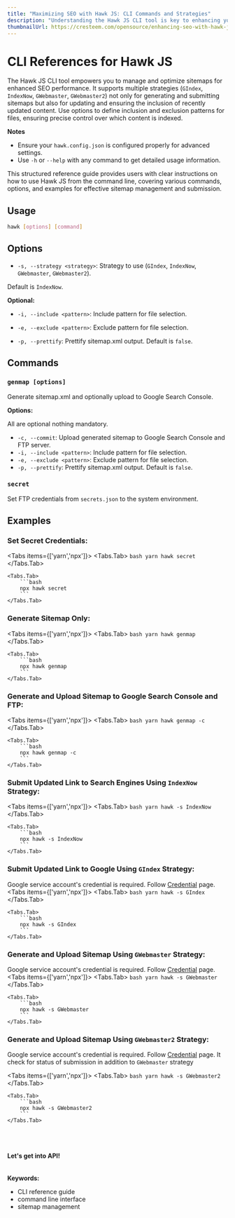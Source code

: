 ---
title: "Maximizing SEO with Hawk JS: CLI Commands and Strategies"
description: "Understanding the Hawk JS CLI tool is key to enhancing your SEO efforts. This article will walk you through the usage, options, and commands, providing clear instructions on generating, uploading, and submitting sitemaps for improved search engine indexing."
thumbnailUrl: https://cresteem.com/opensource/enhancing-seo-with-hawk-js/thumbnail.png
---

# CLI References for Hawk JS

The Hawk JS CLI tool empowers you to manage and optimize sitemaps for enhanced SEO performance. It supports multiple strategies (`GIndex`, `IndexNow`, `GWebmaster`, `GWebmaster2`) not only for generating and submitting sitemaps but also for updating and ensuring the inclusion of recently updated content. Use options to define inclusion and exclusion patterns for files, ensuring precise control over which content is indexed.

**Notes**

- Ensure your `hawk.config.json` is configured properly for advanced settings.
- Use `-h` or `--help` with any command to get detailed usage information.

This structured reference guide provides users with clear instructions on how to use Hawk JS from the command line, covering various commands, options, and examples for effective sitemap management and submission.

## Usage

```bash
hawk [options] [command]
```

## Options

- `-s, --strategy <strategy>`: Strategy to use (`GIndex`, `IndexNow`, `GWebmaster`, `GWebmaster2`).

Default is `IndexNow`.

**Optional:**
- `-i, --include <pattern>`: Include pattern for file selection.

- `-e, --exclude <pattern>`: Exclude pattern for file selection.

- `-p, --prettify`: Prettify sitemap.xml output. Default is `false`.

## Commands

### `genmap [options]`

Generate sitemap.xml and optionally upload to Google Search Console.

**Options:**

All are optional nothing mandatory.

- `-c, --commit`: Upload generated sitemap to Google Search Console and FTP server.
- `-i, --include <pattern>`: Include pattern for file selection.
- `-e, --exclude <pattern>`: Exclude pattern for file selection.
- `-p, --prettify`: Prettify sitemap.xml output. Default is `false`.


### `secret`

Set FTP credentials from `secrets.json` to the system environment.


## Examples

### Set Secret Credentials:
<Tabs items={['yarn','npx']}>
    <Tabs.Tab>
        ```bash
        yarn hawk secret
        ```
    </Tabs.Tab>

    <Tabs.Tab>
        ```bash
        npx hawk secret
        ```
    </Tabs.Tab>
</Tabs>

### Generate Sitemap Only:
<Tabs items={['yarn','npx']}>
    <Tabs.Tab>
        ```bash
        yarn hawk genmap
        ```
    </Tabs.Tab>

    <Tabs.Tab>
        ```bash
        npx hawk genmap
        ```
    </Tabs.Tab>
</Tabs>

### Generate and Upload Sitemap to Google Search Console and FTP:
<Tabs items={['yarn','npx']}>
    <Tabs.Tab>
        ```bash
        yarn hawk genmap -c
        ```
    </Tabs.Tab>

    <Tabs.Tab>
        ```bash
        npx hawk genmap -c
        ```
    </Tabs.Tab>
</Tabs>


### Submit Updated Link to Search Engines Using `IndexNow` Strategy:
<Tabs items={['yarn','npx']}>
    <Tabs.Tab>
        ```bash
        yarn hawk -s IndexNow
        ```
    </Tabs.Tab>

    <Tabs.Tab>
        ```bash
        npx hawk -s IndexNow
        ```
    </Tabs.Tab>
</Tabs>

### Submit Updated Link to Google Using `GIndex` Strategy:
<Callout type='warning'>Google service account's credential is required. Follow [Credential](obtaining-google-credentials-for-hawk-js) page.</Callout>
   <Tabs items={['yarn','npx']}>
    <Tabs.Tab>
        ```bash
        yarn hawk -s GIndex
        ```
    </Tabs.Tab>

    <Tabs.Tab>
        ```bash
        npx hawk -s GIndex
        ```
    </Tabs.Tab>
</Tabs>

### Generate and Upload Sitemap Using `GWebmaster` Strategy:
<Callout type='warning'>Google service account's credential is required. Follow [Credential](obtaining-google-credentials-for-hawk-js) page.</Callout>
<Tabs items={['yarn','npx']}>
    <Tabs.Tab>
        ```bash
        yarn hawk -s GWebmaster
        ```
    </Tabs.Tab>

    <Tabs.Tab>
        ```bash
        npx hawk -s GWebmaster
        ```
    </Tabs.Tab>
</Tabs>

### Generate and Upload Sitemap Using `GWebmaster2` Strategy:
<Callout type='warning'>Google service account's credential is required. Follow [Credential](obtaining-google-credentials-for-hawk-js) page.</Callout>
<Callout type='info'>It check for status of submission in addition to `GWebmaster` strategy</Callout>
   
   <Tabs items={['yarn','npx']}>
    <Tabs.Tab>
        ```bash
        yarn hawk -s GWebmaster2
        ```
    </Tabs.Tab>

    <Tabs.Tab>
        ```bash
        npx hawk -s GWebmaster2
        ```
    </Tabs.Tab>
</Tabs>

<br/>
<br/>
<br/>
<b>Let's get into API!</b>


<br/>
<br/>
<br/>
<strong>Keywords:</strong>
<ul className={style.keywords}>
    <li>CLI reference guide</li>
    <li>command line interface</li>
    <li>sitemap management</li>
</ul>
